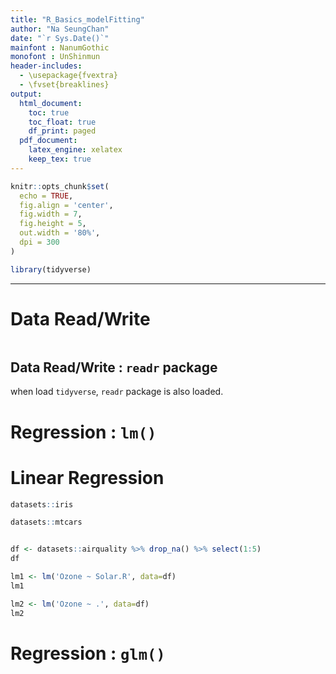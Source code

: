 ```yaml
---
title: "R_Basics_modelFitting"
author: "Na SeungChan"
date: "`r Sys.Date()`"
mainfont : NanumGothic
monofont : UnShinmun
header-includes:
  - \usepackage{fvextra}
  - \fvset{breaklines}
output:
  html_document:
    toc: true
    toc_float: true
    df_print: paged
  pdf_document:
    latex_engine: xelatex
    keep_tex: true
---
```


```r
knitr::opts_chunk$set(
  echo = TRUE,
  fig.align = 'center',
  fig.width = 7,
  fig.height = 5,
  out.width = '80%',
  dpi = 300
)

library(tidyverse)
```

---

# Data Read/Write

```r

```


## Data Read/Write : `readr` package

when load `tidyverse`, `readr` package is also loaded.


# Regression : `lm()`

# Linear Regression

```r
datasets::iris

datasets::mtcars



```


```r
df <- datasets::airquality %>% drop_na() %>% select(1:5)
df
```


```r
lm1 <- lm('Ozone ~ Solar.R', data=df)
lm1
```


```r
lm2 <- lm('Ozone ~ .', data=df)
lm2
```












# Regression : `glm()`














































































